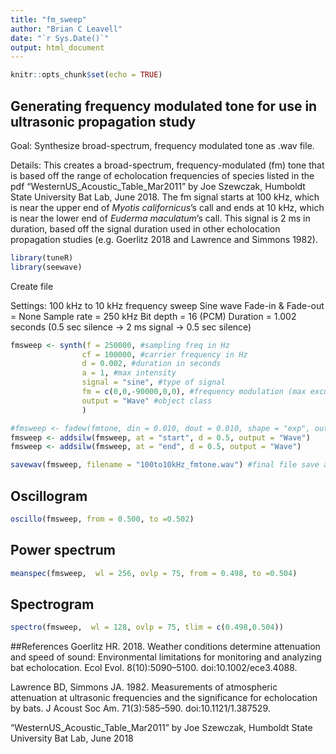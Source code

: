 ```yaml
---
title: "fm_sweep"
author: "Brian C Leavell"
date: "`r Sys.Date()`"
output: html_document
---
```


```r
knitr::opts_chunk$set(echo = TRUE)
```

## Generating frequency modulated tone for use in ultrasonic propagation study

Goal: Synthesize broad-spectrum, frequency modulated tone as .wav file.

Details: This creates a broad-spectrum, frequency-modulated (fm) tone that is based off the range of echolocation frequencies of species listed in the pdf "WesternUS_Acoustic_Table_Mar2011" by Joe Szewczak, Humboldt State University Bat Lab, June 2018. The fm signal starts at 100 kHz, which is near the upper end of *Myotis californicus*'s call and ends at 10 kHz, which is near the lower end of *Euderma maculatum*'s call. This signal is 2 ms in duration, based off the signal duration used in other echolocation propagation studies (e.g. Goerlitz 2018 and Lawrence and Simmons 1982).

```r
library(tuneR)
library(seewave)
```

Create file

Settings:
100 kHz to 10 kHz frequency sweep
Sine wave
Fade-in & Fade-out = None
Sample rate = 250 kHz
Bit depth = 16 (PCM)
Duration = 1.002 seconds (0.5 sec silence -> 2 ms signal -> 0.5 sec silence)

```r
fmsweep <- synth(f = 250000, #sampling freq in Hz
                cf = 100000, #carrier frequency in Hz
                d = 0.002, #duration in seconds
                a = 1, #max intensity
                signal = "sine", #type of signal
                fm = c(0,0,-90000,0,0), #frequency modulation (max excursion of sinusoidal fm in Hz, freq of fm in Hz, max excursion of linear fm in Hz, phase of fm in radian, max excursion of exponential fm in Hz)
                output = "Wave" #object class
                )

#fmsweep <- fadew(fmtone, din = 0.010, dout = 0.010, shape = "exp", output = "Wave") # 10 msec fade in and fade out, included here from an earlier version in which the signal was longer in duration
fmsweep <- addsilw(fmsweep, at = "start", d = 0.5, output = "Wave")
fmsweep <- addsilw(fmsweep, at = "end", d = 0.5, output = "Wave")

savewav(fmsweep, filename = "100to10kHz_fmtone.wav") #final file save as .wav
```

## Oscillogram
``` r
oscillo(fmsweep, from = 0.500, to =0.502)
```

## Power spectrum
``` r
meanspec(fmsweep,  wl = 256, ovlp = 75, from = 0.498, to =0.504)
```

## Spectrogram
``` r
spectro(fmsweep,  wl = 128, ovlp = 75, tlim = c(0.498,0.504))
```

##References
Goerlitz HR. 2018. Weather conditions determine attenuation and speed of sound: Environmental limitations for monitoring and analyzing bat echolocation. Ecol Evol. 8(10):5090–5100. doi:10.1002/ece3.4088.

Lawrence BD, Simmons JA. 1982. Measurements of atmospheric attenuation at ultrasonic frequencies and the significance for echolocation by bats. J Acoust Soc Am. 71(3):585–590. doi:10.1121/1.387529.

"WesternUS_Acoustic_Table_Mar2011" by Joe Szewczak, Humboldt State University Bat Lab, June 2018
